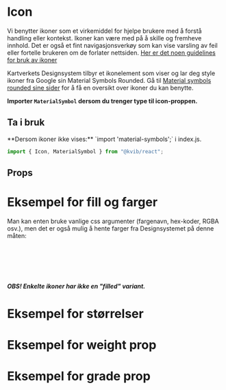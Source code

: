 
<Meta of={IconStories} />

# Icon

Vi benytter ikoner som et virkemiddel for hjelpe brukere med å forstå handling eller kontekst. Ikoner kan være med på å
skille og fremheve innhold.
Det er også et fint navigasjonsverkøy som kan vise varsling av feil eller fortelle brukeren om de forlater nettsiden.
[Her er det noen guidelines for bruk av ikoner](https://www.intechnic.com/blog/icon-usability-best-ux-tips-and-design-guidelines/)

Kartverkets Designsystem tilbyr et ikonelement som viser og lar deg style ikoner fra Google sin Material Symbols Rounded.
Gå til [Material symbols rounded sine sider](https://fonts.google.com/icons?icon.set=Material+Symbols&icon.style=Rounded)
for å få en oversikt over ikoner du kan benytte.

**Importer `MaterialSymbol` dersom du trenger type til icon-proppen.**

## Ta i bruk

<Alert status="info">
  <AlertIcon />
  **Dersom ikoner ikke vises:** `import 'material-symbols';` i index.js.
</Alert>

```jsx
import { Icon, MaterialSymbol } from "@kvib/react";
```

## Props

<Canvas of={IconStories.defaultIcon} />
<Controls of={IconStories.defaultIcon} />

# Eksempel for fill og farger

Man kan enten bruke vanlige css argumenter (fargenavn, hex-koder, RGBA osv.), men det er også mulig å hente farger fra Designsystemet på denne måten:

```jsx
import { Icon, useTheme } from "@kvib/react";

const theme = useTheme();

<Icon icon="home" color={theme.colors.green[400]} />;
```

**_OBS! Enkelte ikoner har ikke en "filled" variant._**

<Canvas of={IconStories.colorIcon} />

# Eksempel for størrelser

<Canvas of={IconStories.sizeIcon} />

# Eksempel for weight prop

<Canvas of={IconStories.weightIcon} />

# Eksempel for grade prop

<Canvas of={IconStories.gradeIcon} />

